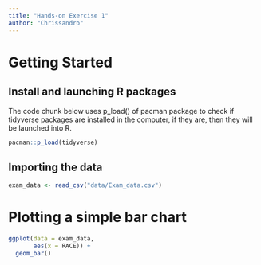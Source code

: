 ```yaml
---
title: "Hands-on Exercise 1"
author: "Chrissandro"
---
```


# Getting Started

## Install and launching R packages

The code chunk below uses p_load() of pacman package to check if tidyverse packages are installed in the computer, if they are, then they will be launched into R.

```r
pacman::p_load(tidyverse)
```

## Importing the data

```r
exam_data <- read_csv("data/Exam_data.csv")
```

# Plotting a simple bar chart

```r
ggplot(data = exam_data,
       aes(x = RACE)) +
  geom_bar()
```
